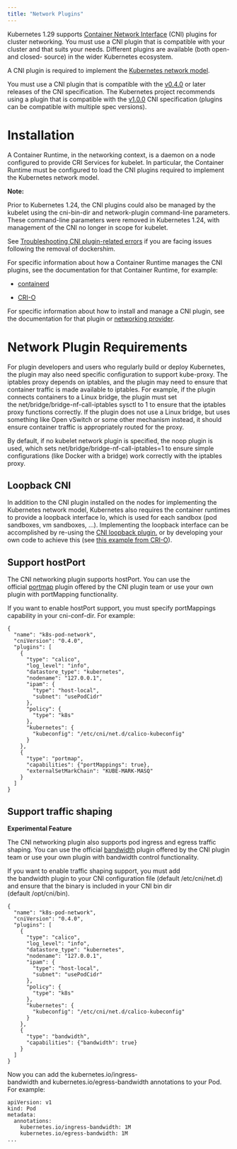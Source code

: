 ```yaml
---
title: "Network Plugins"
---
```


Kubernetes 1.29 supports [Container Network Interface](https://github.com/containernetworking/cni) (CNI) plugins for cluster networking. You must use a CNI plugin that is compatible with your cluster and that suits your needs. Different plugins are available (both open- and closed- source) in the wider Kubernetes ecosystem.

A CNI plugin is required to implement the [Kubernetes network model](https://kubernetes.io/docs/concepts/services-networking/#the-kubernetes-network-model).

You must use a CNI plugin that is compatible with the [v0.4.0](https://github.com/containernetworking/cni/blob/spec-v0.4.0/SPEC.md) or later releases of the CNI specification. The Kubernetes project recommends using a plugin that is compatible with the [v1.0.0](https://github.com/containernetworking/cni/blob/spec-v1.0.0/SPEC.md) CNI specification (plugins can be compatible with multiple spec versions).

# Installation

A Container Runtime, in the networking context, is a daemon on a node configured to provide CRI Services for kubelet. In particular, the Container Runtime must be configured to load the CNI plugins required to implement the Kubernetes network model.

**Note:**

Prior to Kubernetes 1.24, the CNI plugins could also be managed by the kubelet using the cni-bin-dir and network-plugin command-line parameters. These command-line parameters were removed in Kubernetes 1.24, with management of the CNI no longer in scope for kubelet.

See [Troubleshooting CNI plugin-related errors](https://kubernetes.io/docs/tasks/administer-cluster/migrating-from-dockershim/troubleshooting-cni-plugin-related-errors/) if you are facing issues following the removal of dockershim.

For specific information about how a Container Runtime manages the CNI plugins, see the documentation for that Container Runtime, for example:

* [containerd](https://github.com/containerd/containerd/blob/main/script/setup/install-cni)

* [CRI-O](https://github.com/cri-o/cri-o/blob/main/contrib/cni/README.md)

For specific information about how to install and manage a CNI plugin, see the documentation for that plugin or [networking provider](https://kubernetes.io/docs/concepts/cluster-administration/networking/#how-to-implement-the-kubernetes-network-model).

# Network Plugin Requirements

For plugin developers and users who regularly build or deploy Kubernetes, the plugin may also need specific configuration to support kube-proxy. The iptables proxy depends on iptables, and the plugin may need to ensure that container traffic is made available to iptables. For example, if the plugin connects containers to a Linux bridge, the plugin must set the net/bridge/bridge-nf-call-iptables sysctl to 1 to ensure that the iptables proxy functions correctly. If the plugin does not use a Linux bridge, but uses something like Open vSwitch or some other mechanism instead, it should ensure container traffic is appropriately routed for the proxy.

By default, if no kubelet network plugin is specified, the noop plugin is used, which sets net/bridge/bridge-nf-call-iptables=1 to ensure simple configurations (like Docker with a bridge) work correctly with the iptables proxy.

## Loopback CNI

In addition to the CNI plugin installed on the nodes for implementing the Kubernetes network model, Kubernetes also requires the container runtimes to provide a loopback interface lo, which is used for each sandbox (pod sandboxes, vm sandboxes, …). Implementing the loopback interface can be accomplished by re-using the [CNI loopback plugin.](https://github.com/containernetworking/plugins/blob/master/plugins/main/loopback/loopback.go) or by developing your own code to achieve this (see [this example from CRI-O](https://github.com/cri-o/ocicni/blob/release-1.24/pkg/ocicni/util_linux.go#L91)).

## Support hostPort

The CNI networking plugin supports hostPort. You can use the official [portmap](https://github.com/containernetworking/plugins/tree/master/plugins/meta/portmap) plugin offered by the CNI plugin team or use your own plugin with portMapping functionality.

If you want to enable hostPort support, you must specify portMappings capability in your cni-conf-dir. For example:

```
{
  "name": "k8s-pod-network",
  "cniVersion": "0.4.0",
  "plugins": [
    {
      "type": "calico",
      "log_level": "info",
      "datastore_type": "kubernetes",
      "nodename": "127.0.0.1",
      "ipam": {
        "type": "host-local",
        "subnet": "usePodCidr"
      },
      "policy": {
        "type": "k8s"
      },
      "kubernetes": {
        "kubeconfig": "/etc/cni/net.d/calico-kubeconfig"
      }
    },
    {
      "type": "portmap",
      "capabilities": {"portMappings": true},
      "externalSetMarkChain": "KUBE-MARK-MASQ"
    }
  ]
}
```

## Support traffic shaping

**Experimental Feature**

The CNI networking plugin also supports pod ingress and egress traffic shaping. You can use the official [bandwidth](https://github.com/containernetworking/plugins/tree/master/plugins/meta/bandwidth) plugin offered by the CNI plugin team or use your own plugin with bandwidth control functionality.

If you want to enable traffic shaping support, you must add the bandwidth plugin to your CNI configuration file (default /etc/cni/net.d) and ensure that the binary is included in your CNI bin dir (default /opt/cni/bin).

```
{
  "name": "k8s-pod-network",
  "cniVersion": "0.4.0",
  "plugins": [
    {
      "type": "calico",
      "log_level": "info",
      "datastore_type": "kubernetes",
      "nodename": "127.0.0.1",
      "ipam": {
        "type": "host-local",
        "subnet": "usePodCidr"
      },
      "policy": {
        "type": "k8s"
      },
      "kubernetes": {
        "kubeconfig": "/etc/cni/net.d/calico-kubeconfig"
      }
    },
    {
      "type": "bandwidth",
      "capabilities": {"bandwidth": true}
    }
  ]
}
```
Now you can add the kubernetes.io/ingress-bandwidth and kubernetes.io/egress-bandwidth annotations to your Pod. For example:

```
apiVersion: v1
kind: Pod
metadata:
  annotations:
    kubernetes.io/ingress-bandwidth: 1M
    kubernetes.io/egress-bandwidth: 1M
...
```